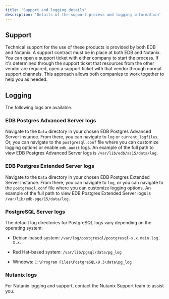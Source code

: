 ```yaml
---
title: 'Support and logging details'
description: 'Details of the support process and logging information'
---
```


## Support

Technical support for the use of these products is provided by both EDB and Nutanix. A support contract must be in place at both EDB and Nutanix. You can open a support ticket with either company to start the process. If it's determined through the support ticket that resources from the other vendor are required, open a support ticket with that vendor through normal support channels. This approach allows both companies to work together to help you as needed.

## Logging

The following logs are available.

### EDB Postgres Advanced Server logs

Navigate to the `Data` directory in your chosen EDB Postgres Advanced Server instance. From there, you can navigate to `log` or `current_logfiles`. Or, you can navigate to the `postgresql.conf` file where you can customize logging options or enable `edb_audit` logs. An example of the full path to view EDB Postgres Advanced Server logs is `/var/lib/edb/as15/data/log`.

### EDB Postgres Extended Server logs

Navigate to the `Data` directory in your chosen EDB Postgres Extended Server instance. From there, you can navigate to `log`, or you can navigate to the `postgresql.conf` file where you can customize logging options. An example of the full path to view EDB Postgres Extended Server logs is `/var/lib/edb-pge/15/data/log`.

### PostgreSQL Server logs

The default log directories for PostgreSQL logs vary depending on the operating system:

- Debian-based system: `/var/log/postgresql/postgresql-x.x.main.log. X.x.`

- Red Hat-based system: `/var/lib/pgsql/data/pg_log`

- Windows: `C:\Program Files\PostgreSQL\9.3\data\pg_log`

### Nutanix logs

For Nutanix logging and support, contact the Nutanix Support team to assist you.